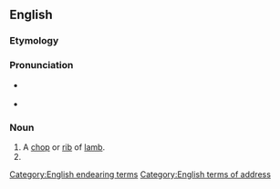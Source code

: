 ==English==

===Etymology===
{{compound|en|lamb|chop}}

===Pronunciation===
* {{a|UK}} {{IPA|en|/ˈlæm.tʃɒp/}}
* {{a|US}} {{IPA|en|/ˈlæm.t͡ʃɑp/}}

===Noun===
{{en-noun}}

# A [[chop]] or [[rib]] of [[lamb]].
# {{n-g|A term of [[endearment]].}}

[[Category:English endearing terms]]
[[Category:English terms of address]]